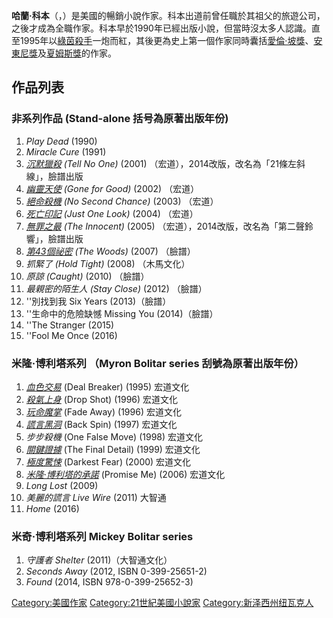{{Infobox Writer
| name        = 哈蘭·科本
| image       = HarlanCoben.jpg
|image_size   = 200px
| caption     = 
| birth_date  = {{Birth date and age|1954|1|4}}
| birth_place = [[美國|美國]][[新澤西州|新澤西州]][[紐瓦克|紐瓦克]]
| death_date  = 
| death_place = 
| occupation  = [[小說家|小說家]]
| genre       = [[犯罪小說|犯罪小說]]、[[驚悚小說|驚悚小說]]
| movement    = 
| magnum_opus =
| pseudonym   = 
| influences  = 
| influenced  =
| website     = [https://web.archive.org/web/20111231225319/http://harlancoben.com/index.html The Official Harlan Coben Website]
| footnotes   = 
}}
'''哈蘭·科本'''（{{lang-en|Harlan Coben}}，{{bd|1962年|3月29日||}}）是美國的暢銷小說作家。科本出道前曾任職於其祖父的旅遊公司，之後才成為全職作家。科本早於1990年已經出版小說，但當時沒太多人認識。直至1995年以[[綠茵殺手|綠茵殺手]]一炮而紅，其後更為史上第一個作家同時囊括[[愛倫·坡獎|愛倫·坡獎]]、[[安東尼獎|安東尼獎]]及[[夏姆斯獎|夏姆斯獎]]的作家。

==作品列表==
===非系列作品 (Stand-alone 括号為原著出版年份)===
# ''Play Dead'' (1990)
# ''Miracle Cure'' (1991)
# ''[[沉默獵殺|沉默獵殺]] (Tell No One)'' (2001) （宏道），2014改版，改名為「21條左斜線」，臉譜出版
# ''[[幽靈天使|幽靈天使]] (Gone for Good)'' (2002) （宏道）
# ''[[絕命殺機|絕命殺機]] (No Second Chance)'' (2003) （宏道）
# ''[[死亡印記|死亡印記]] (Just One Look)'' (2004) （宏道）
# ''[[無罪之最|無罪之最]] (The Innocent)'' (2005) （宏道），2014改版，改名為「第二聲鈴響」，臉譜出版 
# ''[[第43個祕密|第43個祕密]] (The Woods)'' (2007) （臉譜）
# ''抓緊了 (Hold Tight)'' (2008) （木馬文化）
# ''原諒 (Caught)'' (2010) （臉譜）
# ''最親密的陌生人 (Stay Close)'' (2012) （臉譜）
# ''別找到我 Six Years (2013)（臉譜）
# ''生命中的危險缺憾 Missing You (2014)（臉譜）
# ''The Stranger (2015)
# ''Fool Me Once (2016)

===米隆·博利塔系列 （Myron Bolitar series 刮號為原著出版年份）=== 
# ''[[血色交易|血色交易]]'' (Deal Breaker) (1995) 宏道文化
# ''[[殺氣上身|殺氣上身]]'' (Drop Shot) (1996) 宏道文化
# ''[[玩命魔掌|玩命魔掌]]'' (Fade Away) (1996) 宏道文化
# ''[[謊言黑洞|謊言黑洞]]'' (Back Spin) (1997) 宏道文化
# ''步步殺機'' (One False Move) (1998) 宏道文化
# ''[[關鍵證據|關鍵證據]]'' (The Final Detail) (1999) 宏道文化
# ''[[極度驚悚|極度驚悚]]'' (Darkest Fear) (2000) 宏道文化
# ''[[米隆·博利塔的承諾|米隆·博利塔的承諾]]'' (Promise Me) (2006) 宏道文化
# ''Long Lost'' (2009)
# ''美麗的謊言 Live Wire'' (2011) 大智通
# ''Home'' (2016)

===米奇·博利塔系列 Mickey Bolitar series===
# ''守護者 Shelter'' (2011)（大智通文化）
# ''Seconds Away'' (2012, ISBN 0-399-25651-2)
# ''Found'' (2014, ISBN 978-0-399-25652-3)
{{Authority control}}

[[Category:美國作家|Category:美國作家]]
[[Category:21世紀美國小說家|Category:21世紀美國小說家]]
[[Category:新泽西州纽瓦克人|Category:新泽西州纽瓦克人]]